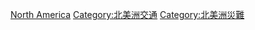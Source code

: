 [[Category:各大洲交通事故|North America]]
[[Category:北美洲交通|Category:北美洲交通]]
[[Category:北美洲災難|Category:北美洲災難]]